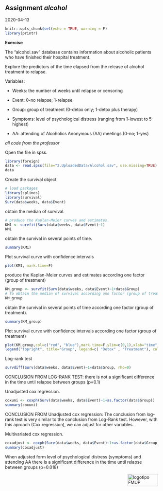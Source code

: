 ## Assignment *alcohol*

2020-04-13

```r
knitr::opts_chunk$set(echo = TRUE, warning = F)
library(printr)
```

**Exercise**

The “alcohol.sav” database contains information about alcoholic patients who have finished their hospital treatment.

Explore the predictors of the time elapsed from the release of alcohol treatment to
relapse.

Variables:

 - Weeks: the number of weeks until relapse or censoring
 
 - Event: 0-no relapse; 1-relapse
 
 - Group: group of treatment (0-detox only; 1-detox plus therapy)
 
 - Symptoms: level of psychological distress (ranging from 1-lowest to 5-highest)
 
 - AA: attending of Alcoholics Anonymous (AA) meetings (0-no; 1-yes)

*all code from the professor*

Open the file in spss.
```r
library(foreign)
data <- read.spss(file="2.UploadedData/Alcohol.sav", use.missing=TRUE) 
data
```

Create the survival object
```r
# load packages
library(splines)
library(survival)
Surv(data$weeks, data$Event)
```

obtain the median of survival.
```r
# produce the Kaplan-Meier curves and estimates.
KM1 <- survfit(Surv(data$weeks, data$Event)~1)
KM1
```

obtain the survival in several points of time.
```r
summary(KM1)
```

Plot survival curve with confidence intervals
```r
plot(KM1, mark.time=F)
```

produce the Kaplan-Meier curves and estimates according one factor (group of treatment)
```r
KM_group <- survfit(Surv(data$weeks, data$Event)~1+data$Group)
# To obtain the median of survival according one factor (group of treatment).
KM_group
``` 

obtain the survival in several points of time according one factor (group of treatment).
```r
summary(KM_group)
```

Plot survival curve with confidence intervals according one factor (group of treatment)
```r
plot(KM_group,col=c("red", "blue"),mark.time=F,ylim=c(0,1),xlab="time",ylab="S")
legend("topright", title="Group", legend=c( "Detox" , "Treatment"), col=c("red" , "blue"), lty=1:1, cex=0.8)

```

Log-rank test
```r
survdiff(Surv(data$weeks, data$Event)~1+data$Group, rho=0)
```

CONCLUSION FROM LOG-RANK TEST: there is not a significant difference in the time until relapse between groups (p=0.1)

Unadjusted cox regression.
```r
coxuni <- coxph(Surv(data$weeks, data$Event)~1+as.factor(data$Group))
summary(coxuni)
```

CONCLUSION FROM Unadjusted cox regression: The conclusion from log-rank test is very similar to the conclusion from Log-Rank test. However, with this aproach (Cox regression), we can adjust for other variables.

Multivariated cox regression.
```r
coxadjust <- coxph(Surv(data$weeks, data$Event)~1+as.factor(data$Group)+data$symptoms+as.factor(data$AA))
summary(coxadjust)
```

When adjusted form level of psychological distress (symptoms) and attending AA there is a significant difference in the time until relapse between groups (p=0.018) 

<img src="images/logoFMUP.png" alt="logotipo FMUP" style="width:100px;height:40px;" align="right">



